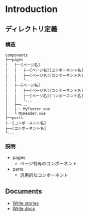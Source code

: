 
<Meta title="Components/Introduction" />

# Introduction

## ディレクトリ定義

### 構造

```
components
├──pages
│   ├──[ページ名]
│   │   ├──[ページ名][コンポーネント名]
│   │   ├──[ページ名][コンポーネント名]
│   │   └...
│   ├──[ページ名]
│   │   ├──[ページ名][コンポーネント名]
│   │   ├──[ページ名][コンポーネント名]
│   │   └...
│   ├──...
│   ├── MyFooter.vue
│   └ MyHeader.vue
├──parts
├──[コンポーネント名]
├──[コンポーネント名]
└...
```

### 説明

-   pages
    -   ページ特有のコンポーネント
-   parts
    -   汎用的なコンポーネント

## Documents

-   [Write stories](https://storybook.js.org/docs/vue/writing-stories/introduction)
-   [Write docs](https://storybook.js.org/docs/vue/writing-docs/docs-page)
